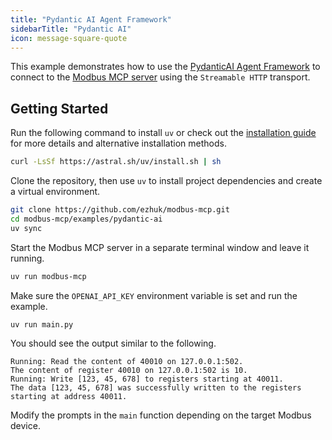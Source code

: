 ```yaml
---
title: "Pydantic AI Agent Framework"
sidebarTitle: "Pydantic AI"
icon: message-square-quote
---
```


This example demonstrates how to use the [PydanticAI Agent Framework](https://ai.pydantic.dev) to connect to the [Modbus MCP server](https://github.com/ezhuk/modbus-mcp) using the `Streamable HTTP` transport.

## Getting Started

Run the following command to install `uv` or check out the [installation guide](https://docs.astral.sh/uv/getting-started/installation/) for more details and alternative installation methods.

```bash
curl -LsSf https://astral.sh/uv/install.sh | sh
```

Clone the repository, then use `uv` to install project dependencies and create a virtual environment.

```bash
git clone https://github.com/ezhuk/modbus-mcp.git
cd modbus-mcp/examples/pydantic-ai
uv sync
```

Start the Modbus MCP server in a separate terminal window and leave it running.

```bash
uv run modbus-mcp
```

Make sure the `OPENAI_API_KEY` environment variable is set and run the example.

```bash
uv run main.py
```

You should see the output similar to the following.

```text
Running: Read the content of 40010 on 127.0.0.1:502.
The content of register 40010 on 127.0.0.1:502 is 10.
Running: Write [123, 45, 678] to registers starting at 40011.
The data [123, 45, 678] was successfully written to the registers starting at address 40011.
```

Modify the prompts in the `main` function depending on the target Modbus device.
